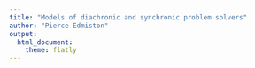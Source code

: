```yaml
---
title: "Models of diachronic and synchronic problem solvers"
author: "Pierce Edmiston"
output:
  html_document:
    theme: flatly
---
```


